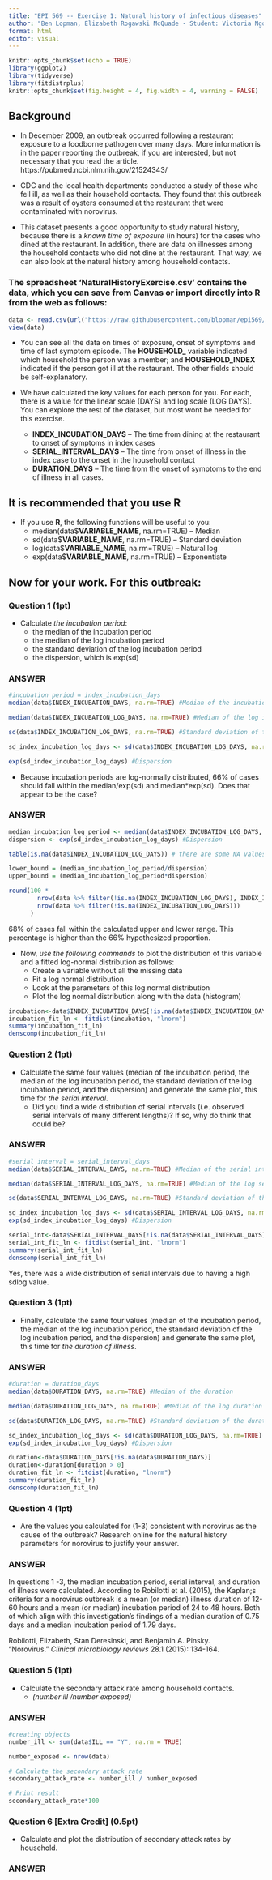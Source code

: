 ```yaml
---
title: "EPI 569 -- Exercise 1: Natural history of infectious diseases"
author: "Ben Lopman, Elizabeth Rogawski McQuade - Student: Victoria Ngo"
format: html
editor: visual
---
```


```r
knitr::opts_chunk$set(echo = TRUE)
library(ggplot2)
library(tidyverse)
library(fitdistrplus)
knitr::opts_chunk$set(fig.height = 4, fig.width = 4, warning = FALSE)
```

## Background

-   In December 2009, an outbreak occurred following a restaurant exposure to a foodborne pathogen over many days. More information is in the paper reporting the outbreak, if you are interested, but not necessary that you read the article. https://pubmed.ncbi.nlm.nih.gov/21524343/

-   CDC and the local health departments conducted a study of those who fell ill, as well as their household contacts. They found that this outbreak was a result of oysters consumed at the restaurant that were contaminated with norovirus.

-   This dataset presents a good opportunity to study natural history, because there is a *known time of exposure* (in hours) for the cases who dined at the restaurant. In addition, there are data on illnesses among the household contacts who did not dine at the restaurant. That way, we can also look at the natural history among household contacts.

### The spreadsheet ‘NaturalHistoryExercise.csv’ contains the data, which you can save from Canvas or import directly into R from the web as follows:

```r
data <- read.csv(url("https://raw.githubusercontent.com/blopman/epi569/master/NaturalHistoryExercise.csv")) #%>% rename(HOUSEHOLD_ = ï..HOUSEHOLD_) #you may need to run the commented out code if the HOUSEHOLD_ variable is read in wrong
view(data)
```

-   You can see all the data on times of exposure, onset of symptoms and time of last symptom episode. The **HOUSEHOLD\_** variable indicated which household the person was a member; and **HOUSEHOLD_INDEX** indicated if the person got ill at the restaurant. The other fields should be self-explanatory.

-   We have calculated the key values for each person for you. For each, there is a value for the linear scale (DAYS) and log scale (LOG DAYS). You can explore the rest of the dataset, but most wont be needed for this exercise.

    -   **INDEX_INCUBATION_DAYS** -- The time from dining at the restaurant to onset of symptoms in index cases
    -   **SERIAL_INTERVAL_DAYS** -- The time from onset of illness in the index case to the onset in the household contact
    -   **DURATION_DAYS** -- The time from the onset of symptoms to the end of illness in all cases.

## It is recommended that you use **R**

-   If you use **R**, the following functions will be useful to you:
    -   median(data\$**VARIABLE_NAME**, na.rm=TRUE) -- Median
    -   sd(data\$**VARIABLE_NAME**, na.rm=TRUE) -- Standard deviation
    -   log(data\$**VARIABLE_NAME**, na.rm=TRUE) -- Natural log
    -   exp(data\$**VARIABLE_NAME**, na.rm=TRUE) -- Exponentiate

## Now for your work. For this outbreak:

### Question 1 **(1pt)**

-   Calculate *the incubation period*:
    -   the median of the incubation period
    -   the median of the log incubation period
    -   the standard deviation of the log incubation period
    -   the dispersion, which is exp(sd)

### ANSWER

```r
#incubation period = index_incubation_days
median(data$INDEX_INCUBATION_DAYS, na.rm=TRUE) #Median of the incubation period

median(data$INDEX_INCUBATION_LOG_DAYS, na.rm=TRUE) #Median of the log incbbation period

sd(data$INDEX_INCUBATION_LOG_DAYS, na.rm=TRUE) #Standard deviation of the log incubation days

sd_index_incubation_log_days <- sd(data$INDEX_INCUBATION_LOG_DAYS, na.rm=TRUE) #creating the sd of incubation period to calculate dispersion

exp(sd_index_incubation_log_days) #Dispersion
```

-   Because incubation periods are log-normally distributed, 66% of cases should fall within the median/exp(sd) and median\*exp(sd). Does that appear to be the case?

### ANSWER

```r
median_incubation_log_period <- median(data$INDEX_INCUBATION_LOG_DAYS, na.rm=TRUE) #Median of the log incbbation period
dispersion <- exp(sd_index_incubation_log_days) #Dispersion

table(is.na(data$INDEX_INCUBATION_LOG_DAYS)) # there are some NA values!

lower_bound = (median_incubation_log_period/dispersion) 
upper_bound = (median_incubation_log_period*dispersion)

round(100 * 
        nrow(data %>% filter(!is.na(INDEX_INCUBATION_LOG_DAYS), INDEX_INCUBATION_LOG_DAYS >= lower_bound, INDEX_INCUBATION_LOG_DAYS <= upper_bound)) / 
        nrow(data %>% filter(!is.na(INDEX_INCUBATION_LOG_DAYS)))
      )

```

68% of cases fall within the calculated upper and lower range. This percentage is higher than the 66% hypothesized proportion.

-   Now, *use the following commands* to plot the distribution of this variable and a fitted log-normal distribution as follows:
    -   Create a variable without all the missing data
    -   Fit a log normal distribution
    -   Look at the parameters of this log normal distribution
    -   Plot the log normal distribution along with the data (histogram)

```r
incubation<-data$INDEX_INCUBATION_DAYS[!is.na(data$INDEX_INCUBATION_DAYS)]
incubation_fit_ln <- fitdist(incubation, "lnorm")
summary(incubation_fit_ln)
denscomp(incubation_fit_ln)
```

### Question 2 **(1pt)**

-   Calculate the same four values (median of the incubation period, the median of the log incubation period, the standard deviation of the log incubation period, and the dispersion) and generate the same plot, this time for *the serial interval*.
    -   Did you find a wide distribution of serial intervals (i.e. observed serial intervals of many different lengths)? If so, why do think that could be?

### ANSWER

```r
#serial interval = serial_interval_days
median(data$SERIAL_INTERVAL_DAYS, na.rm=TRUE) #Median of the serial interval

median(data$SERIAL_INTERVAL_LOG_DAYS, na.rm=TRUE) #Median of the log serial interval

sd(data$SERIAL_INTERVAL_LOG_DAYS, na.rm=TRUE) #Standard deviation of the log serial interval

sd_index_incubation_log_days <- sd(data$SERIAL_INTERVAL_LOG_DAYS, na.rm=TRUE) #creating the sd of log serial interval to calculate dispersion
exp(sd_index_incubation_log_days) #Dispersion

serial_int<-data$SERIAL_INTERVAL_DAYS[!is.na(data$SERIAL_INTERVAL_DAYS)]
serial_int_fit_ln <- fitdist(serial_int, "lnorm")
summary(serial_int_fit_ln)
denscomp(serial_int_fit_ln)
```

Yes, there was a wide distribution of serial intervals due to having a high sdlog value.

### Question 3 **(1pt)**

-   Finally, calculate the same four values (median of the incubation period, the median of the log incubation period, the standard deviation of the log incubation period, and the dispersion) and generate the same plot, this time for *the duration of illness*.

### ANSWER

```r
#duration = duration_days
median(data$DURATION_DAYS, na.rm=TRUE) #Median of the duration

median(data$DURATION_LOG_DAYS, na.rm=TRUE) #Median of the log duration

sd(data$DURATION_LOG_DAYS, na.rm=TRUE) #Standard deviation of the duration

sd_index_incubation_log_days <- sd(data$DURATION_LOG_DAYS, na.rm=TRUE) #creating the sd of duration to calculate dispersion
exp(sd_index_incubation_log_days) #Dispersion

duration<-data$DURATION_DAYS[!is.na(data$DURATION_DAYS)]
duration<-duration[duration > 0]
duration_fit_ln <- fitdist(duration, "lnorm")
summary(duration_fit_ln)
denscomp(duration_fit_ln)

```

### Question 4 **(1pt)**

-   Are the values you calculated for (1-3) consistent with norovirus as the cause of the outbreak? Research online for the natural history parameters for norovirus to justify your answer.

### ANSWER

In questions 1 -3, the median incubation period, serial interval, and duration of illness were calculated. According to Robilotti et al. (2015), the Kaplan;s criteria for a norovirus outbreak is a mean (or median) illness duration of 12-60 hours and a mean (or median) incubation period of 24 to 48 hours. Both of which align with this investigation's findings of a median duration of 0.75 days and a median incubation period of 1.79 days.

Robilotti, Elizabeth, Stan Deresinski, and Benjamin A. Pinsky. "Norovirus." *Clinical microbiology reviews* 28.1 (2015): 134-164.

### Question 5 **(1pt)**

-   Calculate the secondary attack rate among household contacts.
    -   *(number ill /number exposed)*

### ANSWER

```r
#creating objects
number_ill <- sum(data$ILL == "Y", na.rm = TRUE)

number_exposed <- nrow(data)  

# Calculate the secondary attack rate
secondary_attack_rate <- number_ill / number_exposed

# Print result
secondary_attack_rate*100

```

### Question 6 \[Extra Credit\] **(0.5pt)**

-   Calculate and plot the distribution of secondary attack rates by household.

### ANSWER
